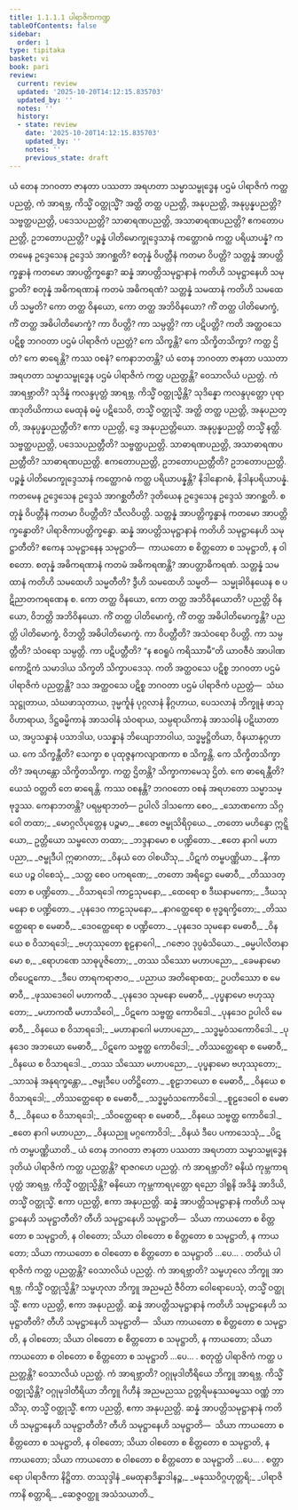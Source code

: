 ```yaml
---
title: 1.1.1.1 ပါရာဇိကကဏ္ဍ
tableOfContents: false
sidebar:
  order: 1
type: tipitaka
basket: vi
book: pari
review:
  current: review
  updated: '2025-10-20T14:12:15.835703'
  updated_by: ''
  notes: ''
  history:
  - state: review
    date: '2025-10-20T14:12:15.835703'
    updated_by: ''
    notes: ''
    previous_state: draft
---
```



<DynamicBreadcrumb />


<ReviewStatus review={frontmatter.review} showDetails={true} />

<HypothesisAnnotation frontmatter={frontmatter} />

<Division number="1" book="pari" e="ch" v="5" p="1">

<Paragraph number="2" book="pari">
ယံ တေန ဘဂဝတာ ဇာနတာ ပဿတာ အရဟတာ သမ္မာသမ္ဗုဒ္ဓေန ပဌမံ ပါရာဇိကံ ကတ္ထ ပညတ္တံ, ကံ အာရဗ္ဘ, ကိသ္မိံ ဝတ္ထုသ္မိံ? အတ္ထိ တတ္ထ ပညတ္တိ, အနုပညတ္တိ, အနုပ္ပန္နပညတ္တိ? သဗ္ဗတ္ထပညတ္တိ, ပဒေသပညတ္တိ? သာဓာရဏပညတ္တိ, အသာဓာရဏပညတ္တိ? ဧကတောပညတ္တိ, ဥဘတောပညတ္တိ? ပဉ္စန္နံ ပါတိမောက္ခုဒ္ဒေသာနံ ကတ္ထောဂဓံ ကတ္ထ ပရိယာပန္နံ? ကတမေန ဥဒ္ဒေသေန ဥဒ္ဒေသံ အာဂစ္ဆတိ? စတုန္နံ ဝိပတ္တီနံ ကတမာ ဝိပတ္တိ? သတ္တန္နံ အာပတ္တိက္ခန္ဓာနံ ကတမော အာပတ္တိက္ခန္ဓော? ဆန္နံ အာပတ္တိသမုဋ္ဌာနာနံ ကတိဟိ သမုဋ္ဌာနေဟိ သမုဋ္ဌာတိ? စတုန္နံ အဓိကရဏာနံ ကတမံ အဓိကရဏံ? သတ္တန္နံ သမထာနံ ကတိဟိ သမထေဟိ သမ္မတိ? ကော တတ္ထ ဝိနယော, ကော တတ္ထ အဘိဝိနယော? ကိံ တတ္ထ ပါတိမောက္ခံ, ကိံ တတ္ထ အဓိပါတိမောက္ခံ? ကာ ဝိပတ္တိ? ကာ သမ္ပတ္တိ? ကာ ပဋိပတ္တိ? ကတိ အတ္ထဝသေ ပဋိစ္စ ဘဂဝတာ ပဌမံ ပါရာဇိကံ ပညတ္တံ? ကေ သိက္ခန္တိ? ကေ သိက္ခိတသိက္ခာ? ကတ္ထ ဌိတံ? ကေ ဓာရေန္တိ? ကဿ ဝစနံ? ကေနာဘတန္တိ?
</Paragraph>

</Division>
<Division number="2" book="pari" e="ch" v="5" p="1">

<Paragraph number="3" book="pari">
ယံ တေန ဘဂဝတာ ဇာနတာ ပဿတာ အရဟတာ သမ္မာသမ္ဗုဒ္ဓေန ပဌမံ ပါရာဇိကံ ကတ္ထ ပညတ္တန္တိ? ဝေသာလိယံ ပညတ္တံ. ကံ အာရဗ္ဘာတိ? သုဒိန္နံ ကလန္ဒပုတ္တံ အာရဗ္ဘ. ကိသ္မိံ ဝတ္ထုသ္မိန္တိ? သုဒိန္နော ကလန္ဒပုတ္တော ပုရာဏဒုတိယိကာယ မေထုနံ ဓမ္မံ ပဋိသေဝိ, တသ္မိံ ဝတ္ထုသ္မိံ. အတ္ထိ တတ္ထ ပညတ္တိ, အနုပညတ္တိ, အနုပ္ပန္နပညတ္တီတိ? ဧကာ ပညတ္တိ, ဒွေ အနုပညတ္တိယော. အနုပ္ပန္နပညတ္တိ တသ္မိံ နတ္ထိ. သဗ္ဗတ္ထပညတ္တိ, ပဒေသပညတ္တီတိ? သဗ္ဗတ္ထပညတ္တိ. သာဓာရဏပညတ္တိ, အသာဓာရဏပညတ္တီတိ? သာဓာရဏပညတ္တိ. ဧကတောပညတ္တိ, ဥဘတောပညတ္တီတိ? ဥဘတောပညတ္တိ. ပဉ္စန္နံ ပါတိမောက္ခုဒ္ဒေသာနံ ကတ္ထောဂဓံ ကတ္ထ ပရိယာပန္နန္တိ? နိဒါနောဂဓံ, နိဒါနပရိယာပန္နံ. ကတမေန ဥဒ္ဒေသေန ဥဒ္ဒေသံ အာဂစ္ဆတီတိ? ဒုတိယေန ဥဒ္ဒေသေန ဥဒ္ဒေသံ အာဂစ္ဆတိ. စတုန္နံ ဝိပတ္တီနံ ကတမာ ဝိပတ္တီတိ? သီလဝိပတ္တိ. သတ္တန္နံ အာပတ္တိက္ခန္ဓာနံ ကတမော အာပတ္တိက္ခန္ဓောတိ? ပါရာဇိကာပတ္တိက္ခန္ဓော. ဆန္နံ အာပတ္တိသမုဋ္ဌာနာနံ ကတိဟိ သမုဋ္ဌာနေဟိ သမုဋ္ဌာတီတိ? ဧကေန သမုဋ္ဌာနေန သမုဋ္ဌာတိ—  ကာယတော စ စိတ္တတော စ သမုဋ္ဌာတိ, န ဝါစတော. စတုန္နံ အဓိကရဏာနံ ကတမံ အဓိကရဏန္တိ? အာပတ္တာဓိကရဏံ. သတ္တန္နံ သမထာနံ ကတိဟိ သမထေဟိ သမ္မတီတိ? ဒွီဟိ သမထေဟိ သမ္မတိ—  သမ္မုခါဝိနယေန စ ပဋိညာတကရဏေန စ. ကော တတ္ထ ဝိနယော, ကော တတ္ထ အဘိဝိနယောတိ? ပညတ္တိ ဝိနယော, ဝိဘတ္တိ အဘိဝိနယော. ကိံ တတ္ထ ပါတိမောက္ခံ, ကိံ တတ္ထ အဓိပါတိမောက္ခန္တိ? ပညတ္တိ ပါတိမောက္ခံ, ဝိဘတ္တိ အဓိပါတိမောက္ခံ. ကာ ဝိပတ္တီတိ? အသံဝရော ဝိပတ္တိ. ကာ သမ္ပတ္တီတိ? သံဝရော သမ္ပတ္တိ. ကာ ပဋိပတ္တီတိ? “န ဧဝရူပံ ကရိဿာမီ”တိ ယာဝဇီဝံ အာပါဏကောဋိကံ သမာဒါယ သိက္ခတိ သိက္ခာပဒေသု. ကတိ အတ္ထဝသေ ပဋိစ္စ ဘဂဝတာ ပဌမံ ပါရာဇိကံ ပညတ္တန္တိ? ဒသ အတ္ထဝသေ ပဋိစ္စ ဘဂဝတာ ပဌမံ ပါရာဇိကံ ပညတ္တံ—  သံဃသုဋ္ဌုတာယ, သံဃဖာသုတာယ, ဒုမ္မင်္ကူနံ ပုဂ္ဂလာနံ နိဂ္ဂဟာယ, ပေသလာနံ ဘိက္ခူနံ ဖာသုဝိဟာရာယ, ဒိဋ္ဌဓမ္မိကာနံ အာသဝါနံ သံဝရာယ, သမ္ပရာယိကာနံ အာသဝါနံ ပဋိဃာတာယ, အပ္ပသန္နာနံ ပသာဒါယ, ပသန္နာနံ ဘိယျောဘာဝါယ, သဒ္ဓမ္မဋ္ဌိတိယာ, ဝိနယာနုဂ္ဂဟာယ. ကေ သိက္ခန္တီတိ? သေက္ခာ စ ပုထုဇ္ဇနကလျာဏကာ စ သိက္ခန္တိ. ကေ သိက္ခိတသိက္ခာတိ? အရဟန္တော သိက္ခိတသိက္ခာ. ကတ္ထ ဌိတန္တိ? သိက္ခာကာမေသု ဌိတံ. ကေ ဓာရေန္တီတိ? ယေသံ ဝတ္တတိ တေ ဓာရေန္တိ. ကဿ ဝစနန္တိ? ဘဂဝတော ဝစနံ အရဟတော သမ္မာသမ္ဗုဒ္ဓဿ. ကေနာဘတန္တိ? ပရမ္ပရာဘတံ—
</Paragraph>

</Division>
<Division number="3" book="pari" e="ch" v="5" p="2">

<Paragraph number="4" type="verses" book="pari">
ဥပါလိ ဒါသကော စေဝ,_  
_သောဏကော သိဂ္ဂဝေါ တထာ;_  
_မောဂ္ဂလိပုတ္တေန ပဉ္စမာ,_  
_ဧတေ ဇမ္ဗုသိရိဝှယေ._  

</Paragraph>

<Paragraph number="5" book="pari">
_တတော မဟိန္ဒော ဣဋ္ဋိယော,_  
ဥတ္တိယော သမ္ဗလော တထာ;_  
_ဘဒ္ဒနာမော စ ပဏ္ဍိတော._  

</Paragraph>

<Paragraph number="6" type="verses" book="pari">
_ဧတေ နာဂါ မဟာပညာ,_  
_ဇမ္ဗုဒီပါ ဣဓာဂတာ;_  
_ဝိနယံ တေ ဝါစယိံသု,_  
_ပိဋကံ တမ္ဗပဏ္ဏိယာ._  

</Paragraph>

<Paragraph number="7" type="verses" book="pari">
_နိကာယေ ပဉ္စ ဝါစေသုံ,_  
_သတ္တ စေဝ ပကရဏေ;_  
_တတော အရိဋ္ဌော မေဓာဝီ,_  
_တိဿဒတ္တော စ ပဏ္ဍိတော._  

</Paragraph>

<Paragraph number="8" type="verses" book="pari">
_ဝိသာရဒေါ ကာဠသုမနော,_  
_ထေရော စ ဒီဃနာမကော;_  
_ဒီဃသုမနော စ ပဏ္ဍိတော._  

</Paragraph>

<Paragraph number="9" type="verses" book="pari">
_ပုနဒေဝ ကာဠသုမနော,_  
_နာဂတ္ထေရော စ ဗုဒ္ဓရက္ခိတော;_  
_တိဿတ္ထေရော စ မေဓာဝီ,_  
_ဒေဝတ္ထေရော စ ပဏ္ဍိတော._  

</Paragraph>

<Paragraph number="10" type="verses" book="pari">
_ပုနဒေဝ သုမနော မေဓာဝီ,_  
_ဝိနယေ စ ဝိသာရဒေါ;_  
_ဗဟုဿုတော စူဠနာဂေါ,_  
_ဂဇောဝ ဒုပ္ပဓံသိယော._  

</Paragraph>

<Paragraph number="11" type="verses" book="pari">
_ဓမ္မပါလိတနာမော စ,_  
_ရောဟဏေ သာဓုပူဇိတော;_  
_တဿ သိဿော မဟာပညော,_  
_ခေမနာမော တိပေဋကော._  

</Paragraph>

<Paragraph number="12" type="verses" book="pari">
_ဒီပေ တာရကရာဇာဝ,_  
_ပညာယ အတိရောစထ;_  
ဥပတိဿော စ မေဓာဝီ,_  
_ဖုဿဒေဝေါ မဟာကထီ._  

</Paragraph>

<Paragraph number="13" type="verses" book="pari">
_ပုနဒေဝ သုမနော မေဓာဝီ,_  
_ပုပ္ဖနာမော ဗဟုဿုတော;_  
_မဟာကထီ မဟာသိဝေါ,_  
_ပိဋကေ သဗ္ဗတ္ထ ကောဝိဒေါ._  

</Paragraph>

<Paragraph number="14" type="verses" book="pari">
_ပုနဒေဝ ဥပါလိ မေဓာဝီ,_  
_ဝိနယေ စ ဝိသာရဒေါ;_  
_မဟာနာဂေါ မဟာပညော,_  
_သဒ္ဓမ္မဝံသကောဝိဒေါ._  

</Paragraph>

<Paragraph number="15" type="verses" book="pari">
_ပုနဒေဝ အဘယော မေဓာဝီ,_  
_ပိဋကေ သဗ္ဗတ္ထ ကောဝိဒေါ;_  
_တိဿတ္ထေရော စ မေဓာဝီ,_  
_ဝိနယေ စ ဝိသာရဒေါ._  

</Paragraph>

<Paragraph number="16" type="verses" book="pari">
_တဿ သိဿော မဟာပညော,_  
_ပုပ္ဖနာမော ဗဟုဿုတော;_  
_သာသနံ အနုရက္ခန္တော,_  
_ဇမ္ဗုဒီပေ ပတိဋ္ဌိတော._  

</Paragraph>

<Paragraph number="17" type="verses" book="pari">
_စူဠာဘယော စ မေဓာဝီ,_  
_ဝိနယေ စ ဝိသာရဒေါ;_  
_တိဿတ္ထေရော စ မေဓာဝီ,_  
_သဒ္ဓမ္မဝံသကောဝိဒေါ._  

</Paragraph>

<Paragraph number="18" type="verses" book="pari">
_စူဠဒေဝေါ စ မေဓာဝီ,_  
_ဝိနယေ စ ဝိသာရဒေါ;_  
_သိဝတ္ထေရော စ မေဓာဝီ,_  
_ဝိနယေ သဗ္ဗတ္ထ ကောဝိဒေါ._  

</Paragraph>

<Paragraph number="19" type="verses" book="pari">
_ဧတေ နာဂါ မဟာပညာ,_  
_ဝိနယညူ မဂ္ဂကောဝိဒါ;_  
_ဝိနယံ ဒီပေ ပကာသေသုံ,_  
_ပိဋကံ တမ္ဗပဏ္ဏိယာတိ._  

</Paragraph>

</Division>
<Division number="4" book="pari" e="ch" v="5" p="4">

<Paragraph number="20" book="pari">
ယံ တေန ဘဂဝတာ ဇာနတာ ပဿတာ အရဟတာ သမ္မာသမ္ဗုဒ္ဓေန ဒုတိယံ ပါရာဇိကံ ကတ္ထ ပညတ္တန္တိ? ရာဇဂဟေ ပညတ္တံ. ကံ အာရဗ္ဘာတိ? ဓနိယံ ကုမ္ဘကာရပုတ္တံ အာရဗ္ဘ. ကိသ္မိံ ဝတ္ထုသ္မိန္တိ? ဓနိယော ကုမ္ဘကာရပုတ္တော ရညော ဒါရူနိ အဒိန္နံ အာဒိယိ, တသ္မိံ ဝတ္ထုသ္မိံ. ဧကာ ပညတ္တိ, ဧကာ အနုပညတ္တိ. ဆန္နံ အာပတ္တိသမုဋ္ဌာနာနံ ကတိဟိ သမုဋ္ဌာနေဟိ သမုဋ္ဌာတီတိ? တီဟိ သမုဋ္ဌာနေဟိ သမုဋ္ဌာတိ—  သိယာ ကာယတော စ စိတ္တတော စ သမုဋ္ဌာတိ, န ဝါစတော; သိယာ ဝါစတော စ စိတ္တတော စ သမုဋ္ဌာတိ, န ကာယတော; သိယာ ကာယတော စ ဝါစတော စ စိတ္တတော စ သမုဋ္ဌာတိ …ပေ… .
</Paragraph>

</Division>
<Division number="5" book="pari" e="ch" v="5" p="4">

<Paragraph number="21" book="pari">
တတိယံ ပါရာဇိကံ ကတ္ထ ပညတ္တန္တိ? ဝေသာလိယံ ပညတ္တံ. ကံ အာရဗ္ဘာတိ? သမ္ဗဟုလေ ဘိက္ခူ အာရဗ္ဘ. ကိသ္မိံ ဝတ္ထုသ္မိန္တိ? သမ္ဗဟုလာ ဘိက္ခူ အညမညံ ဇီဝိတာ ဝေါရောပေသုံ, တသ္မိံ ဝတ္ထုသ္မိံ. ဧကာ ပညတ္တိ, ဧကာ အနုပညတ္တိ. ဆန္နံ အာပတ္တိသမုဋ္ဌာနာနံ ကတိဟိ သမုဋ္ဌာနေဟိ သမုဋ္ဌာတီတိ? တီဟိ သမုဋ္ဌာနေဟိ သမုဋ္ဌာတိ—  သိယာ ကာယတော စ စိတ္တတော စ သမုဋ္ဌာတိ, န ဝါစတော; သိယာ ဝါစတော စ စိတ္တတော စ သမုဋ္ဌာတိ, န ကာယတော; သိယာ ကာယတော စ ဝါစတော စ စိတ္တတော စ သမုဋ္ဌာတိ …ပေ… .
</Paragraph>

</Division>
<Division number="6" book="pari" e="ch" v="5" p="4">

<Paragraph number="22" book="pari">
စတုတ္ထံ ပါရာဇိကံ ကတ္ထ ပညတ္တန္တိ? ဝေသာလိယံ ပညတ္တံ. ကံ အာရဗ္ဘာတိ? ဝဂ္ဂုမုဒါတီရိယေ ဘိက္ခူ အာရဗ္ဘ. ကိသ္မိံ ဝတ္ထုသ္မိန္တိ? ဝဂ္ဂုမုဒါတီရိယာ ဘိက္ခူ ဂိဟီနံ အညမညဿ ဥတ္တရိမနုဿဓမ္မဿ ဝဏ္ဏံ ဘာသိံသု, တသ္မိံ ဝတ္ထုသ္မိံ. ဧကာ ပညတ္တိ, ဧကာ အနုပညတ္တိ. ဆန္နံ အာပတ္တိသမုဋ္ဌာနာနံ ကတိဟိ သမုဋ္ဌာနေဟိ သမုဋ္ဌာတီတိ? တီဟိ သမုဋ္ဌာနေဟိ သမုဋ္ဌာတိ—  သိယာ ကာယတော စ စိတ္တတော စ သမုဋ္ဌာတိ, န ဝါစတော; သိယာ ဝါစတော စ စိတ္တတော စ သမုဋ္ဌာတိ, န ကာယတော; သိယာ ကာယတော စ ဝါစတော စ စိတ္တတော စ သမုဋ္ဌာတိ …ပေ… .

</Paragraph>
</Division>

<Paragraph number="23" type="center" book="pari">
စတ္တာရော ပါရာဇိကာ နိဋ္ဌိတာ.



</Paragraph>

<Paragraph number="24" type="center" book="pari">
တဿုဒ္ဒါနံ


</Paragraph>

<Paragraph number="25" type="verses" book="pari">
_မေထုနာဒိန္နာဒါနဉ္စ,_  
_မနုဿဝိဂ္ဂဟုတ္တရိ;_  
_ပါရာဇိကာနိ စတ္တာရိ,_  
_ဆေဇ္ဇဝတ္ထူ အသံသယာတိ._
</Paragraph>